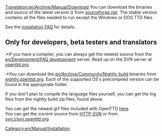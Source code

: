 [[Translation:en/Archive/Manual/Download]]
{{en/Manual/Navigation}}
You can download the binaries and source of the latest version ({{en/Version}}) from [http://sourceforge.net/project/showfiles.php?group_id=103924&package_id=111717 sourceforge.net].
The stable version contains all the files needed to run except the Windows or DOS TTD files.

{{en/Warning|All versions of OTTD need certain files from either the Windows or the DOS version of Transport Tycoon Deluxe.}}

See the [[en/Archive/Manual/Installation FAQ|installation FAQ]] for details.

== Only for developers, beta testers and translators ==
:*If you have a compiler, you can always get the newest source from the [[en/Development/FAQ development]] server. Read up on the SVN server at [http://www.openttd.org/development openttd.org]
:*You can download the [[en/Archive/Community/Nightly build]] binaries from [http://nightly.openttd.org/ nightly.openttd.org].  Each of the supported OS's precompiled version can be found in the appropriate folder.

If you don't plan to compile the language files yourself, you can get the lng files from the nightly build zip files, found above.

You can get the newest grf files included with OpenTTD [http://vcs.openttd.org/svn/browser/trunk/bin/data/ here].<br>
You can get the current source from [http://svn.openttd.org HTTP-SVN] or from svn://svn.openttd.org

[[Category:en/Manual/Installation]]